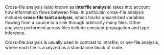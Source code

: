 Cross-file analysis (also known as **interfile analysis**) takes into account how information flows between files. In particular, cross-file analysis includes **cross-file taint analysis**, which tracks unsanitized variables flowing from a source to a sink through arbitrarily many files. Other analyses performed across files include constant propagation and type inference.

Cross-file analysis is usually used in contrast to intrafile, or per-file analysis, where each file is analyzed as a standalone block of code.
